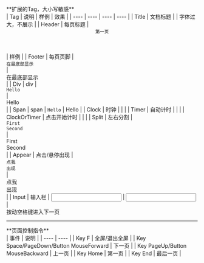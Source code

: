 
<Div textAlign=center fontSize=0.9em color=darkred>
**扩展的Tag，大小写敏感**
</Div>
| Tag | 说明 | 样例 | 效果 |
|  ----  |  ----  |  ----  |  ----  |
| Title  | 文档标题 | <code><Title>mdx-show介绍</Title></code> | 字体过大，不展示 |
| Header | 每页标题 | <code><Header>第一页</Header></code> | 样例 |
| Footer | 每页页脚 | <code><Footer>在最底部显示</Footer></code> | <Footer>在最底部显示</Footer> |
| Div | div | <code><Div color=darkred fontSize=0.9em>Hello</Div></code> | <Div color=red fontSize=0.9em>Hello</Div> |
| Span | span | <code><Span fontSize=0.9em>Hello</Span></code> | <Span color=red fontSize=0.9em>Hello</Span> |
| Clock | 时钟 | <code><Clock></code> | <Clock> |
| Timer | 自动计时 | <code><Timer></code> | <Timer> |
| ClockOrTimer | 点击开始计时 | <code><ClockOrTimer></code> | <ClockOrTimer> |
| Split | 左右分割 | <code><Split><Div>First</Div><Div>Second</Div></Split></code> | <Split><Div>First</Div><Div>Second</Div></Split> |
| Appear | 点击/悬停出现 | <code><Appear><Div outline='2px solid'>点我</Div><Div outline='2px solid'>出现</Div></Appear></code> | <Appear><Div outline='2px solid'>点我</Div><Div outline='2px solid'>出现</Div></Appear> |
| Input | 输入栏 | <code><Input></code> | <Input> |

 <Footer>按动空格键进入下一页</Footer> 

---

<Div textAlign=center fontSize=0.9em color=darkred>
**页面控制指令**
</Div>
| 事件 | 说明 |
|  ----  |  ----  |
| Key F | 全屏/退出全屏 |
| Key Space/PageDown/Button MouseForward | 下一页 |
| Key PageUp/Button MouseBackward  | 上一页 |
| Key Home  | 第一页 |
| Key End  | 最后一页 |
